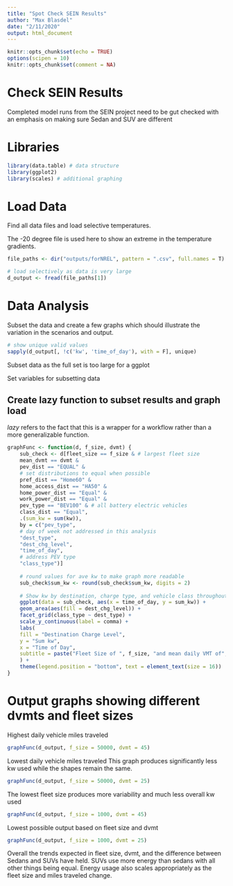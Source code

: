 ```yaml
---
title: "Spot Check SEIN Results"
author: "Max Blasdel"
date: "2/11/2020"
output: html_document
---
```


```r
knitr::opts_chunk$set(echo = TRUE)
options(scipen = 10)
knitr::opts_chunk$set(comment = NA)
```

# Check SEIN Results

 Completed model runs from the SEIN project need to be gut checked with an emphasis on making sure Sedan and SUV are different

# Libraries

```r
library(data.table) # data structure
library(ggplot2) 
library(scales) # additional graphing
```

# Load Data

Find all data files and load selective temperatures.

The -20 degree file is used here to show an extreme in the temperature gradients.

```r
file_paths <- dir("outputs/forNREL", pattern = ".csv", full.names = T)

# load selectively as data is very large
d_output <- fread(file_paths[1])
```

# Data Analysis

Subset the data and create a few graphs which should illustrate the variation in the scenarios and output.

```r
# show unique valid values
sapply(d_output[, !c('kw', 'time_of_day'), with = F], unique)
```

Subset data as the full set is too large for a ggplot

Set variables for subsetting data

## Create lazy function to subset results and graph load
  
*lazy* refers to the fact that this is a wrapper for a workflow rather than a more generalizable function.

```r
graphFunc <- function(d, f_size, dvmt) {
	sub_check <- d[fleet_size == f_size & # largest fleet size
	mean_dvmt == dvmt &
	pev_dist == "EQUAL" &
	# set distributions to equal when possible
	pref_dist == "Home60" &
	home_access_dist == "HA50" &
	home_power_dist == "Equal" &
	work_power_dist == "Equal" &
	pev_type == "BEV100" & # all battery electric vehicles
	class_dist == "Equal",
	.(sum_kw = sum(kw)),
	by = c("pev_type",
	# day of week not addressed in this analysis
	"dest_type",
	"dest_chg_level",
	"time_of_day",
	# address PEV type
	"class_type")]
	
	# round values for ave kw to make graph more readable
	sub_check$sum_kw <- round(sub_check$sum_kw, digits = 2)
	
	# Show kw by destination, charge type, and vehicle class throughout the day
	ggplot(data = sub_check, aes(x = time_of_day, y = sum_kw)) +
	geom_area(aes(fill = dest_chg_level)) +
	facet_grid(class_type ~ dest_type) +
	scale_y_continuous(label = comma) +
	labs(
	fill = "Destination Charge Level",
	y = "Sum kw",
	x = "Time of Day",
	subtitle = paste("Fleet Size of ", f_size, "and mean daily VMT of", dvmt)
	) +
	theme(legend.position = "bottom", text = element_text(size = 16))
}
```

# Output graphs showing different dvmts and fleet sizes

Highest daily vehicle miles traveled

```r
graphFunc(d_output, f_size = 50000, dvmt = 45)
```

Lowest daily vehicle miles traveled
This graph produces significantly less kw used while the shapes remain the same.

```r
graphFunc(d_output, f_size = 50000, dvmt = 25)
```

The lowest fleet size produces more variability and much less overall kw used

```r
graphFunc(d_output, f_size = 1000, dvmt = 45)
```

Lowest possible output based on fleet size and dvmt

```r
graphFunc(d_output, f_size = 1000, dvmt = 25)
```

Overall the trends expected in fleet size, dvmt, and the difference between Sedans and SUVs have held. SUVs use more energy than sedans with all other things being equal. Energy usage also scales appropriately as the fleet size and miles traveled change.

